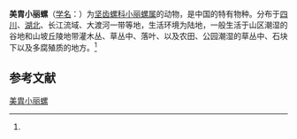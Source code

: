 {{Speciesbox
| name = 美胄小丽螺
| status = 
| status_system = 
| image = 
| genus = Ganesella
| species = lepidostola
| authority = (Heude, 1882)<ref name='id11061'>{{cite web| url =http://www.bioinfo.cn/db05/BjdwSpecies.php?action=view&id=11061| title =美胄小丽螺| work =《中国动物物种编目数据库》| publisher =中国科学院微生物研究所| author =中国科学院动物研究所| accessdate =2009-04-28| deadurl =yes| archiveurl =https://web.archive.org/web/20160305071434/http://www.bioinfo.cn/db05/BjdwSpecies.php?action=view&id=11061| archivedate =2016-03-05}}</ref>
}}

'''美胄小丽螺'''（[[学名|学名]]：{{lang|la|''Ganesella lepidostola''}}）为[[坚齿螺科|坚齿螺科]][[小丽螺属|小丽螺属]]的动物，是中国的特有物种。分布于[[四川|四川]]、[[湖北|湖北]]、长江流域、大渡河一带等地，生活环境为陆地，一般生活于山区潮湿的谷地和山坡丘陵地带灌木丛、草丛中、落叶、以及农田、公园潮湿的草丛中、石块下以及多腐殖质的地方。<ref name='id11061'/>

== 参考文献 ==
{{reflist}}

{{Wikispecies|Ganesella lepidostola}}
{{Taxonbar|from=Q15228494}}

[[Category:小丽螺属|美胄小丽螺]]


{{软体动物小作品}}
